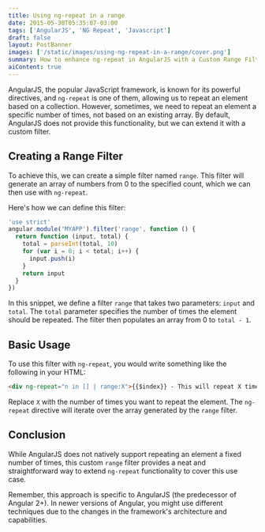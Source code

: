 ```yaml
---
title: Using ng-repeat in a range
date: 2015-05-30T05:35:07-03:00
tags: ['AngularJS', 'NG Repeat', 'Javascript']
draft: false
layout: PostBanner
images: ['/static/images/using-ng-repeat-in-a-range/cover.png']
summary: How to enhance ng-repeat in AngularJS with a Custom Range Filter
aiContent: true
---
```


AngularJS, the popular JavaScript framework, is known for its powerful directives, and `ng-repeat` is one of them, allowing us to repeat an element based on a collection. However, sometimes, we need to repeat an element a specific number of times, not based on an existing array. By default, AngularJS does not provide this functionality, but we can extend it with a custom filter.

## Creating a Range Filter

To achieve this, we can create a simple filter named `range`. This filter will generate an array of numbers from 0 to the specified count, which we can then use with `ng-repeat`.

Here's how we can define this filter:

```javascript
'use strict'
angular.module('MYAPP').filter('range', function () {
  return function (input, total) {
    total = parseInt(total, 10)
    for (var i = 0; i < total; i++) {
      input.push(i)
    }
    return input
  }
})
```

In this snippet, we define a filter `range` that takes two parameters: `input` and `total`. The `total` parameter specifies the number of times the element should be repeated. The filter then populates an array from 0 to `total - 1`.

## Basic Usage

To use this filter with `ng-repeat`, you would write something like the following in your HTML:

```html
<div ng-repeat="n in [] | range:X">{{$index}} - This will repeat X times.</div>
```

Replace `X` with the number of times you want to repeat the element. The `ng-repeat` directive will iterate over the array generated by the `range` filter.

## Conclusion

While AngularJS does not natively support repeating an element a fixed number of times, this custom `range` filter provides a neat and straightforward way to extend `ng-repeat` functionality to cover this use case.

Remember, this approach is specific to AngularJS (the predecessor of Angular 2+). In newer versions of Angular, you might use different techniques due to the changes in the framework's architecture and capabilities.
